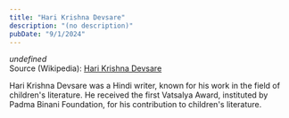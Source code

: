 ```yaml
---
title: "Hari Krishna Devsare"
description: "(no description)"
pubDate: "9/1/2024"
---
```


*undefined*  
Source (Wikipedia): [Hari Krishna Devsare][1]

Hari Krishna Devsare was a Hindi writer, known for his work in the field of children's literature. He received the first Vatsalya Award, instituted by Padma Binani Foundation, for his contribution to children's literature.

[1]: https://en.wikipedia.org/wiki/Hari_Krishna_Devsare
